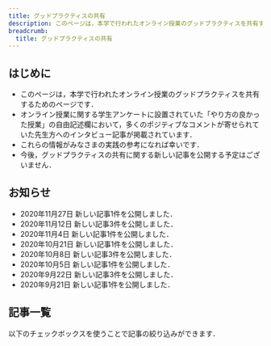 ```yaml
---
title: グッドプラクティスの共有
description: このページは，本学で行われたオンライン授業のグッドプラクティスを共有するためのページです．授業の形態や利用したツールごとに絞って閲覧できます．
breadcrumb:
  title: グッドプラクティスの共有
---
```



## はじめに

- このページは，本学で行われたオンライン授業のグッドプラクティスを共有するためのページです．
- オンライン授業に関する学生アンケートに設置されていた「やり方の良かった授業」の自由記述欄において，多くのポジティブなコメントが寄せられていた先生方へのインタビュー記事が掲載されています．
- これらの情報がみなさまの実践の参考になれば幸いです．
- 今後，グッドプラクティスの共有に関する新しい記事を公開する予定はございません．

## お知らせ

- 2020年11月27日 新しい記事1件を公開しました．
- 2020年11月12日 新しい記事3件を公開しました．
- 2020年11月4日 新しい記事1件を公開しました．
- 2020年10月21日 新しい記事1件を公開しました．
- 2020年10月8日 新しい記事3件を公開しました．
- 2020年10月5日 新しい記事1件を公開しました．
- 2020年9月22日 新しい記事3件を公開しました．
- 2020年9月21日 新しい記事1件を公開しました．

## 記事一覧

以下のチェックボックスを使うことで記事の絞り込みができます．

<Loader />
